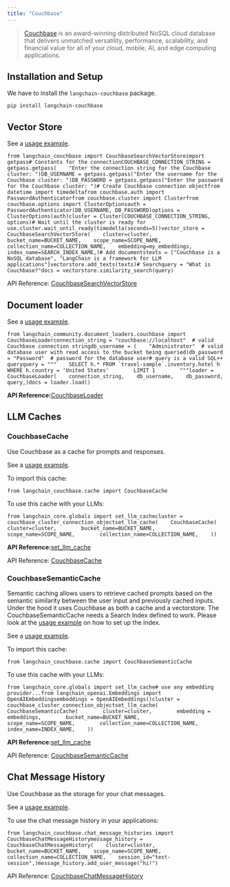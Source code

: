 ```yaml
---
title: "Couchbase"
---
```


> [Couchbase](http://couchbase.com/) is an award-winning distributed NoSQL cloud database that delivers unmatched versatility, performance, scalability, and financial value for all of your cloud, mobile, AI, and edge computing applications.

## Installation and Setup

We have to install the `langchain-couchbase` package.

```
pip install langchain-couchbase
```

## Vector Store

See a [usage example](/oss/integrations/vectorstores/couchbase).

```
from langchain_couchbase import CouchbaseSearchVectorStoreimport getpass# Constants for the connectionCOUCHBASE_CONNECTION_STRING = getpass.getpass(    "Enter the connection string for the Couchbase cluster: ")DB_USERNAME = getpass.getpass("Enter the username for the Couchbase cluster: ")DB_PASSWORD = getpass.getpass("Enter the password for the Couchbase cluster: ")# Create Couchbase connection objectfrom datetime import timedeltafrom couchbase.auth import PasswordAuthenticatorfrom couchbase.cluster import Clusterfrom couchbase.options import ClusterOptionsauth = PasswordAuthenticator(DB_USERNAME, DB_PASSWORD)options = ClusterOptions(auth)cluster = Cluster(COUCHBASE_CONNECTION_STRING, options)# Wait until the cluster is ready for use.cluster.wait_until_ready(timedelta(seconds=5))vector_store = CouchbaseSearchVectorStore(    cluster=cluster,    bucket_name=BUCKET_NAME,    scope_name=SCOPE_NAME,    collection_name=COLLECTION_NAME,    embedding=my_embeddings,    index_name=SEARCH_INDEX_NAME,)# Add documentstexts = ["Couchbase is a NoSQL database", "LangChain is a framework for LLM applications"]vectorstore.add_texts(texts)# Searchquery = "What is Couchbase?"docs = vectorstore.similarity_search(query)
```

API Reference: [CouchbaseSearchVectorStore](https://couchbase-ecosystem.github.io/langchain-couchbase/langchain_couchbase.html#module-langchain_couchbase.vectorstores.search_vector_store)

## Document loader

See a [usage example](/oss/integrations/document_loaders/couchbase).

```
from langchain_community.document_loaders.couchbase import CouchbaseLoaderconnection_string = "couchbase://localhost"  # valid Couchbase connection stringdb_username = (    "Administrator"  # valid database user with read access to the bucket being queried)db_password = "Password"  # password for the database user# query is a valid SQL++ queryquery = """    SELECT h.* FROM `travel-sample`.inventory.hotel h         WHERE h.country = 'United States'        LIMIT 1        """loader = CouchbaseLoader(    connection_string,    db_username,    db_password,    query,)docs = loader.load()
```

**API Reference:**[CouchbaseLoader](https://python.langchain.com/api_reference/community/document_loaders/langchain_community.document_loaders.couchbase.CouchbaseLoader.html)

## LLM Caches

### CouchbaseCache

Use Couchbase as a cache for prompts and responses.

See a [usage example](/oss/integrations/llm_caching/#couchbase-caches).

To import this cache:

```
from langchain_couchbase.cache import CouchbaseCache
```

To use this cache with your LLMs:

```
from langchain_core.globals import set_llm_cachecluster = couchbase_cluster_connection_objectset_llm_cache(    CouchbaseCache(        cluster=cluster,        bucket_name=BUCKET_NAME,        scope_name=SCOPE_NAME,        collection_name=COLLECTION_NAME,    ))
```

**API Reference:**[set\_llm\_cache](https://python.langchain.com/api_reference/core/globals/langchain_core.globals.set_llm_cache.html)

API Reference: [CouchbaseCache](https://couchbase-ecosystem.github.io/langchain-couchbase/langchain_couchbase.html#langchain_couchbase.cache.CouchbaseCache)

### CouchbaseSemanticCache

Semantic caching allows users to retrieve cached prompts based on the semantic similarity between the user input and previously cached inputs. Under the hood it uses Couchbase as both a cache and a vectorstore. The CouchbaseSemanticCache needs a Search Index defined to work. Please look at the [usage example](/oss/integrations/vectorstores/couchbase) on how to set up the index.

See a [usage example](/oss/integrations/llm_caching/#couchbase-caches).

To import this cache:

```
from langchain_couchbase.cache import CouchbaseSemanticCache
```

To use this cache with your LLMs:

```
from langchain_core.globals import set_llm_cache# use any embedding provider...from langchain_openai.Embeddings import OpenAIEmbeddingsembeddings = OpenAIEmbeddings()cluster = couchbase_cluster_connection_objectset_llm_cache(    CouchbaseSemanticCache(        cluster=cluster,        embedding = embeddings,        bucket_name=BUCKET_NAME,        scope_name=SCOPE_NAME,        collection_name=COLLECTION_NAME,        index_name=INDEX_NAME,    ))
```

**API Reference:**[set\_llm\_cache](https://python.langchain.com/api_reference/core/globals/langchain_core.globals.set_llm_cache.html)

API Reference: [CouchbaseSemanticCache](https://couchbase-ecosystem.github.io/langchain-couchbase/langchain_couchbase.html#langchain_couchbase.cache.CouchbaseSemanticCache)

## Chat Message History

Use Couchbase as the storage for your chat messages.

See a [usage example](/oss/integrations/memory/couchbase_chat_message_history).

To use the chat message history in your applications:

```
from langchain_couchbase.chat_message_histories import CouchbaseChatMessageHistorymessage_history = CouchbaseChatMessageHistory(    cluster=cluster,    bucket_name=BUCKET_NAME,    scope_name=SCOPE_NAME,    collection_name=COLLECTION_NAME,    session_id="test-session",)message_history.add_user_message("hi!")
```

API Reference: [CouchbaseChatMessageHistory](https://couchbase-ecosystem.github.io/langchain-couchbase/langchain_couchbase.html#module-langchain_couchbase.chat_message_histories)
